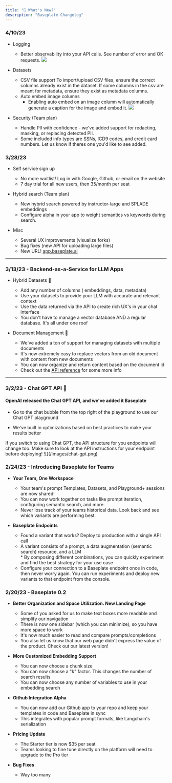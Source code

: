 ```yaml
---
title: "🍜 What's New?"
description: "Baseplate Changelog"
---
```


### **4/10/23**

- Logging

  - Better observability into your API calls. See number of error and OK requests.
    <Frame>
      <img src="/images/logging.png" />
    </Frame>

- Datasets

  - CSV file support
    <Warning>
      To import/upload CSV files, ensure the correct columns already exist in
      the dataset. If some columns in the csv are meant for metadata, ensure
      they exist as metadata columns.
    </Warning>
  - Auto embed image columns
    - Enabling auto embed on an image column will automatically generate a caption for the image and embed it.
      <Frame>
        <img src="/images/auto-embed.png" />
      </Frame>

- Security (Team plan)
  - Handle PII with confidence - we've added support for redacting, masking, or replacing detected PII.
  - Some included info types are SSNs, ICD9 codes, and credit card numbers. Let us know if theres one you'd like to see added.

### **3/28/23**

- Self service sign up

  - No more waitlist! Log in with Google, Github, or email on the website
  - 7 day trial for all new users, then 35/month per seat

- Hybrid search (Team plan)

  - New hybrid search powered by instructor-large and SPLADE embeddings
  - Configure alpha in your app to weight semantics vs keywords during search.

- Misc
  - Several UX improvements (visualize forks)
  - Bug fixes (new API for uploading large files)
  - New URL! [app.baseplate.ai](https://app.baseplate.ai)

---

### **3/13/23 - Backend-as-a-Service for LLM Apps**

- Hybrid Datasets 📑

  - Add any number of columns ( embeddings, data, metadata)
  - Use your datasets to provide your LLM with accurate and relevant context
  - Use the data returned via the API to create rich UX's in your chat interface
  - You don't have to manage a vector database AND a regular database. It's all
    under one roof

- Document Management 📖

  - We've added a ton of support for managing datasets with multiple documents
  - It's now extremely easy to replace vectors from an old document with content
    from new documents
  - You can now organize and return content based on the document id
  - Check out the [API reference](/api-reference/completions) for some more info

---

### **3/2/23 - Chat GPT API** 👀

#### OpenAI released the Chat GPT API, and we've added it Baseplate

- Go to the chat bubble from the top right of the playground to use our Chat GPT
  playground

- We've built in optimizations based on best practices to make your results
  better

<Warning>
  If you switch to using Chat GPT, the API structure for you endpoints will
  change too. Make sure to look at the API instructions for your endpoint before
  deploying!
</Warning>

<Frame caption="Chat GPT API is now supported!">
  ![](/images/chat-gpt.png)
</Frame>

### 2/24/23 - Introducing Baseplate for Teams

- **Your Team, One Workspace**

  - Your team's prompt Templates, Datasets, and Playground+ sessions are now
    shared!
  - You can now work together on tasks like prompt iteration, configuring
    semantic search, and more.
  - Never lose track of your teams historical data. Look back and see which
    variants are performing best.

- **Baseplate Endpoints**
  - Found a variant that works? Deploy to production with a single API call
  - A variant consists of a prompt, a data augmentation (semantic search)
    resource, and a LLM  
     \* By composing different combinations, you can quickly experiment and find
    the best strategy for your use case
  - Configure your connection to a Baseplate endpoint once in code, then never
    worry again. You can run experiments and deploy new variants to that
    endpoint from the console.

### 2/20/23 - Baseplate 0.2

- **Better Organization and Space Utilization. New Landing Page**

  - Some of you asked for us to make text boxes more readable and simplify our
    navigation
  - There is now one sidebar (which you can minimize), so you have more space to
    work
  - It's now much easier to read and compare prompts/completions
  - You also let us know that our web page didn't express the value of the
    product. Check out our latest version!

- **More Customized Embedding Support**

  - You can now choose a chunk size
  - You can now choose a "k" factor. This changes the number of search results
  - You can now choose any number of variables to use in your embedding search

- **Github Integration Alpha**

  - You can now add our Github app to your repo and keep your templates in code
    and Baseplate in sync
  - This integrates with popular prompt formats, like Langchain's serialization

- **Pricing Update**

  - The Starter tier is now $35 per seat
  - Teams looking to fine tune directly on the platform will need to upgrade to
    the Pro tier

- **Bug Fixes**
  - Way too many
